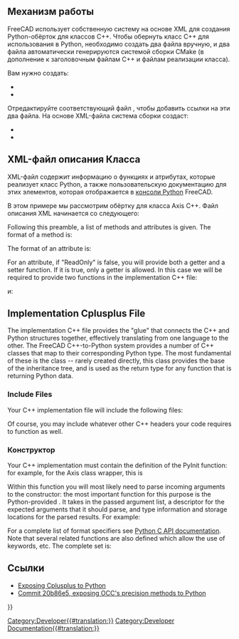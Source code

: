 <languages/>

{{VeryImportantMessage|Данная статья нуждается в развитии. Пожалуйста, внесите в неё вклад своими знаниями!}}
{{TOCright}}

<span id="Background"></span>
==Механизм работы==

FreeCAD использует собственную систему на основе XML для создания Python-обёрток для классов C++. Чтобы обернуть класс C++ для использования в Python, необходимо создать два файла вручную, и два файла автоматически генерируются системой сборки CMake (в дополнение к заголовочным файлам C++ и файлам реализации класса).

Вам нужно создать:
* {{incode|[YourClass]Py.xml}}
* {{incode|[YourClass]PyImp.cpp}}

Отредактируйте соответствующий файл {{FileName|CMakeLists.txt}}, чтобы добавить ссылки на эти два файла. На основе XML-файла система сборки создаст:
* {{incode|[YourClass]Py.cpp}}
* {{incode|[YourClass]Py.h}}

<span id="Class_Description_XML_File"></span>
== XML-файл описания Класса ==

XML-файл {{incode|[YourClass]Py.xml}} содержит информацию о функциях и атрибутах, которые реализует класс Python, а также пользовательскую документацию для этих элементов, которая отображается в [[Python_console/ru|консоли  Python]] FreeCAD.

В этом примере мы рассмотрим обёртку для класса Axis C++. Файл описания XML начинается со следующего:

{{Code|lang=xml|code=
<?xml version="1.0" encoding="UTF-8"?>
<GenerateModel xmlns:xsi="http://www.w3.org/2001/XMLSchema-instance" xsi:noNamespaceSchemaLocation="generateMetaModel_Module.xsd">
    <PythonExport
        Father="PyObjectBase"
        Name="AxisPy"
        Twin="Axis"
        TwinPointer="Axis"
        Include="Base/Axis.h"
        FatherInclude="Base/PyObjectBase.h"
        Namespace="Base"
        Constructor="true"
        Delete="true"
        FatherNamespace="Base">
    <Documentation>
        <Author Licence="LGPL" Name="Juergen Riegel" EMail="FreeCAD@juergen-riegel.net" />
        <UserDocu>User documentation here
          <!-- Lengthy comments removed. See source file. -->
        </UserDocu>
        <DeveloperDocu>Developer documentation here</DeveloperDocu>
    </Documentation>
}}

Following this preamble, a list of methods and attributes is given. The format of a method is:

{{Code|lang=xml|code=
<Methode Name="move">
    <Documentation>
        <UserDocu>
        move(Vector)
        Move the axis base along the vector
        </UserDocu>
    </Documentation>
</Methode>
}}

The format of an attribute is:

{{Code|lang=xml|code=
<Attribute Name="Direction" ReadOnly="false">
    <Documentation>
        <UserDocu>Direction vector of the Axis</UserDocu>
    </Documentation>
    <Parameter Name="Direction" Type="Object" />
</Attribute>
}}

For an attribute, if "ReadOnly" is false, you will provide both a getter and a setter function. If it is true, only a getter is allowed. In this case we will be required to provide two functions in the implementation C++ file:

{{Code|lang=cpp|code=
Py::Object AxisPy::getDirection(void) const
}}

и:

{{Code|lang=cpp|code=
void AxisPy::setDirection(Py::Object arg)
}}

== Implementation Cplusplus File ==

The implementation C++ file {{incode|[YourClass]PyImp.cpp}} provides the "glue" that connects the C++ and Python structures together, effectively translating from one language to the other. The FreeCAD C++-to-Python system provides a number of C++ classes that map to their corresponding Python type. The most fundamental of these is the {{incode|Py::Object}} class -- rarely created directly, this class provides the base of the inheritance tree, and is used as the return type for any function that is returning Python data.

=== Include Files ===

Your C++ implementation file will include the following files:

{{Code|lang=cpp|code=
#include "PreCompiled.h"

#include "[YourClass].h"

// Inclusion of the generated files (generated out of [YourClass]Py.xml)
#include "[YourClass]Py.h"
#include "[YourClass]Py.cpp"
}}

Of course, you may include whatever other C++ headers your code requires to function as well.

<span id="Constructor"></span>
=== Конструктор ===

Your C++ implementation must contain the definition of the PyInit function: for example, for the Axis class wrapper, this is

{{Code|lang=cpp|code=
int AxisPy::PyInit(PyObject* args, PyObject* /*kwd*/)
}}

Within this function you will most likely need to parse incoming arguments to the constructor: the most important function for this purpose is the Python-provided {{incode|PyArg_ParseTuple}}. It takes in the passed argument list, a descriptor for the expected arguments that it should parse, and type information and storage locations for the parsed results. For example:

{{Code|lang=cpp|code=
    PyObject* d;
    if (PyArg_ParseTuple(args, "O!O", &(Base::VectorPy::Type), &o,
                                      &(Base::VectorPy::Type), &d)) {
        // NOTE: The first parameter defines the base (origin) and the second the direction.
        *getAxisPtr() = Base::Axis(static_cast<Base::VectorPy*>(o)->value(),
                                   static_cast<Base::VectorPy*>(d)->value());
        return 0;
    }
}}

For a complete list of format specifiers see [https://docs.python.org/3/c-api/arg.html Python C API documentation]. Note that several related functions are also defined which allow the use of keywords, etc. The complete set is:

{{Code|lang=cpp|code=
PyAPI_FUNC(int) PyArg_Parse (PyObject *, const char *, ...);
PyAPI_FUNC(int) PyArg_ParseTuple (PyObject *, const char *, ...);
PyAPI_FUNC(int) PyArg_ParseTupleAndKeywords (PyObject *, PyObject *, const char *, char **, ...);
PyAPI_FUNC(int) PyArg_VaParse (PyObject *, const char *, va_list);
PyAPI_FUNC(int) PyArg_VaParseTupleAndKeywords (PyObject *, PyObject *, const char *, char **, va_list);
}}

<span id="Links"></span>
== Ссылки ==

* [[Exposing_Cplusplus_to_Python|Exposing Cplusplus to Python]]
* [https://github.com/FreeCAD/FreeCAD/commit/20b86e55b8dd1873f4c19e036d047528c9ff7f4e Commit 20b86e5, exposing OCC's precision methods to Python]


{{Powerdocnavi{{#translation:}}}}
[[Category:Developer{{#translation:}}]]
[[Category:Developer Documentation{{#translation:}}]]
